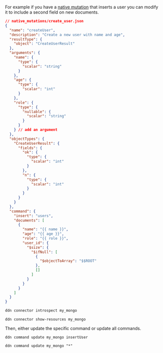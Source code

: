 For example if you have a [native mutation](/reference/connectors/mongodb/native-operations/native-mutations.mdx) that
inserts a user you can modify it to include a second field on new documents.

```json title="Edit the existing native mutation in your connector's directory:"
// native_mutations/create_user.json
{
  "name": "createUser",
  "description": "Create a new user with name and age",
  "resultType": {
    "object": "CreateUserResult"
  },
  "arguments": {
    "name": {
      "type": {
        "scalar": "string"
      }
    },
    "age": {
      "type": {
        "scalar": "int"
      }
    },
    "role": {
      "type": {
        "nullable": {
          "scalar": "string"
        }
      }
    } // add an argument
  },
  "objectTypes": {
    "CreateUserResult": {
      "fields": {
        "ok": {
          "type": {
            "scalar": "int"
          }
        },
        "n": {
          "type": {
            "scalar": "int"
          }
        }
      }
    }
  },
  "command": {
    "insert": "users",
    "documents": [
      {
        "name": "{{ name }}",
        "age": "{{ age }}",
        "role": "{{ role }}",
        "user_id": {
          "$size": {
            "$ifNull": [
              {
                "$objectToArray": "$$ROOT"
              },
              []
            ]
          }
        }
      }
    ]
  }
}
```

```bash title="Use the DDN CLI to introspect your MongoDB instance:"
ddn connector introspect my_mongo
```

```ddn title="Show the resources discovered from your MongoDB instance:"
ddn connector show-resources my_mongo
```

Then, either update the specific command or update all commands.

```ddn title="Update the specific command:"
ddn command update my_mongo insertUser
```

```ddn title="Update all commands:"
ddn command update my_mongo "*"
```
